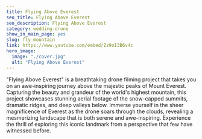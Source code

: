 ```yaml
---
title: Flying Above Everest
seo_title: Flying Above Everest
seo_description: Flying Above Everest
category: wedding-drone
show_in_main_page: yes
slug: fly-mountain
link: https://www.youtube.com/embed/Zz9oI3B6v4c
hero_image:
  image: "./cover.jpg"
  alt: "Flying Above Everest"
---
```

"Flying Above Everest" is a breathtaking drone filming project that takes you on an awe-inspiring journey above the majestic peaks of Mount Everest. Capturing the beauty and grandeur of the world's highest mountain, this project showcases stunning aerial footage of the snow-capped summits, dramatic ridges, and deep valleys below. Immerse yourself in the sheer magnificence of Everest as the drone soars through the clouds, revealing a mesmerizing landscape that is both serene and awe-inspiring. Experience the thrill of exploring this iconic landmark from a perspective that few have witnessed before.
